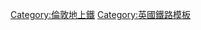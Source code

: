 {{鐵道路線|
| 模板名稱 = 李河谷線
| 名稱 = [[File:Overground roundel.svg|20px]] [[倫敦地上鐵]][[李河谷線]]
| 代表色 = #{{LUL color|East London}}
| 背景顏色 = #FFFFFF
| 車站列表 = {{Navbox|subgroup
|groupstyle = background: #ececec; text-align: center; width: 8%;
|liststyle = text-align: left;
|group1= '''主線'''
|group1style= border-right:solid 5px #{{LUL color|East London}}; 
|list1= [[利物浦街車站|利物浦街]] - [[貝斯納爾綠地車站|貝斯納爾綠地]]
|group2= '''切森特支線'''
|group2style= border-right:solid 5px #{{LUL color|East London}}; 
|list2= <table style="margin:auto"><tr><td rowspan='2' nowrap='nowrap'>[[貝斯納爾綠地車站|貝斯納爾綠地]] - [[劍橋荒原站|劍橋荒原]] - [[倫敦場站|倫敦場]] - [[哈克尼唐斯站|哈克尼唐斯]] - [[雷克托利路站|雷克托利路]] - [[斯托克紐因頓站|斯托克紐因頓]] - [[史丹佛山站|史丹佛山]] - [[七姊妹站|七姊妹]] - [[布魯斯高夫站|布魯斯高夫]] - [[白鹿巷站|白鹿巷]] - [[銀街站|銀街]] - [[埃德蒙頓綠地站|埃德蒙頓綠地]]&lt;</td><td>[[南伯里站|南伯里]] - [[土耳其街站|土耳其街]] - [[斯奧巴爾德斯高夫站|斯奧巴爾德斯高夫]] - [[切森特站|切森特]]</td></tr>
<tr><td>[[布什山公園站|布什山公園]] - [[恩菲爾德鎮站|恩菲爾德鎮]]</td></tr></table>
|group3= '''清福德支線'''
|group3style= border-right:solid 5px #{{LUL color|East London}}; 
|list3= [[貝斯納爾綠地車站|貝斯納爾綠地]] - [[哈克尼唐斯站|哈克尼唐斯]] - [[克拉普頓站|克拉普頓]] - [[聖詹姆斯街站|聖詹姆斯街]] - [[沃爾瑟姆斯托中央站|沃爾瑟姆斯托中央]] - [[伍德街站|伍德街]] - [[海伊漢姆斯公園站|海伊漢姆斯公園]] - [[清福德站|清福德]]
| 註釋 =
}}
}}<noinclude>
[[Category:倫敦地上鐵]]
[[Category:英國鐵路模板]]
</noinclude>